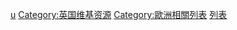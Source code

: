 {{Catnav|頁面分類|地理|国家|欧洲国家|英国}}
{{Catnav|頁面分類|地理|国家|按國家分類|各國列表}}
{{Catnav|頁面分類|各種主題的頁面分類|按國家分類|各國列表}}
{{Catnav|頁面分類|列表|各國列表}}

[[Category:各国相关列表|u]]
[[Category:英国维基资源|Category:英国维基资源]]
[[Category:歐洲相關列表|Category:歐洲相關列表]]
[[Category:英國|列表]]